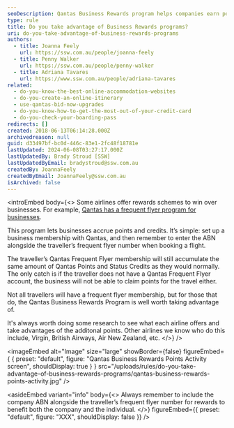 ```yaml
---
seoDescription: Qantas Business Rewards program helps companies earn points and credits by booking flights for employees with a frequent flyer number.
type: rule
title: Do you take advantage of Business Rewards programs?
uri: do-you-take-advantage-of-business-rewards-programs
authors:
  - title: Joanna Feely
    url: https://ssw.com.au/people/joanna-feely
  - title: Penny Walker
    url: https://ssw.com.au/people/penny-walker
  - title: Adriana Tavares
    url: https://www.ssw.com.au/people/adriana-tavares
related:
  - do-you-know-the-best-online-accommodation-websites
  - do-you-create-an-online-itinerary
  - use-qantas-bid-now-upgrades
  - do-you-know-how-to-get-the-most-out-of-your-credit-card
  - do-you-check-your-boarding-pass
redirects: []
created: 2018-06-13T06:14:28.000Z
archivedreason: null
guid: d33497bf-bc0d-446c-83e1-2fc48f18781e
lastUpdated: 2024-06-08T03:27:17.000Z
lastUpdatedBy: Brady Stroud [SSW]
lastUpdatedByEmail: bradystroud@ssw.com.au
createdBy: JoannaFeely
createdByEmail: JoannaFeely@ssw.com.au
isArchived: false
---
```


<introEmbed
  body={<>
Some airlines offer rewards schemes to win over businesses. For example, [Qantas has a frequent flyer program for businesses](https://www.qantas.com/au/en/business-rewards/home.html).

This program lets businesses accrue points and credits. It’s simple: set up a business membership with Qantas, and then remember to enter the ABN alongside the traveller’s frequent flyer number when booking a flight.

The traveller’s Qantas Frequent Flyer membership will still accumulate the same amount of Qantas Points and Status Credits as they would normally. The only catch is if the traveller does not have a Qantas Frequent Flyer account, the business will not be able to claim points for the travel either.

Not all travellers will have a frequent flyer membership, but for those that do, the Qantas Business Rewards Program is well worth taking advantage of.

It's always worth doing some research to see what each airline offers and take advantages of the additonal points. Other airlines we know who do this include, Virgin, British Airways, Air New Zealand, etc.
  </>}
/>

<imageEmbed
  alt="Image"
  size="large"
  showBorder={false}
  figureEmbed={ {
    preset: "default",
    figure: "Qantas Business Rewards Points Activity screen",
    shouldDisplay: true
  } }
  src="/uploads/rules/do-you-take-advantage-of-business-rewards-programs/qantas-business-rewards-points-activity.jpg"
/>



<asideEmbed
  variant="info"
  body={<>
    Always remember to include the company ABN alongside the traveller’s frequent flyer number for rewards to benefit both the company and the individual.
  </>}
  figureEmbed={{
    preset: "default",
    figure: "XXX",
    shouldDisplay: false
  }}
/>
